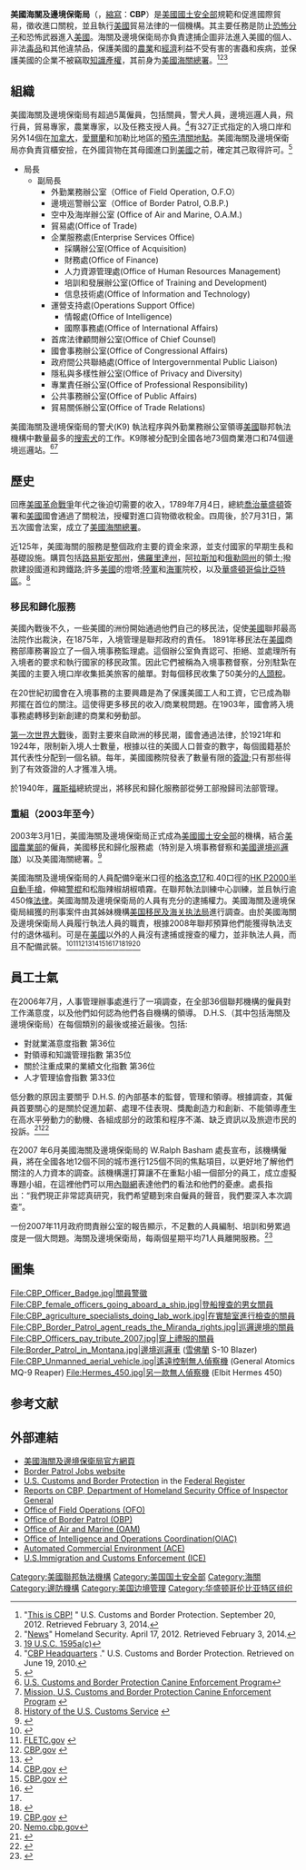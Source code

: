 {{NoteTA
|G1=USGov
|G2=PP
|G3=地名
|G4=美国总统
}}
{{Infobox law enforcement agency
|agencyname      = 美国海关和边境保护局
|patch           = Patch of the U.S. Customs and Border Protection.svg
|patchcaption    = 美国海关和边境保护局标志
|badge           = US Border Patrol agent badge.png
|badgecaption    = 边境保卫执法臂章
|formed          = {{start date and age|2003|3|1}}
|employees       = 62,450+（2016）
|budget          = 135.6亿美元（2016）
|country         = 美国
|federal         = Yes
|headquarters    = [[Ronald_Reagan_Building_and_International_Trade_Center|Ronald Reagan Building]]<br />[[Washington,_D.C.|Washington, D.C.]], U.S.
|sworntype       = 
|sworn           = 45,741
|minister1pfo    = [[美国国土安全部|美国国土安全部]]
|chief1name      = [[克里斯·馬格納斯|克里斯·馬格納斯]]
|chief1position  = 局长
|chief2name      = [[Robert_Perez_(law_enforcement)|Robert Perez]]
|chief2position  = 执行副局长
|parentagency    = [[美国国土安全部|美国国土安全部]]
|website         = {{url|www.cbp.gov|CBP.gov}}
}}
'''美國海關及邊境保衛局'''（{{lang-en|U.S. Customs and Border Protection}}，[[縮寫|縮寫]]：'''CBP'''）是[[美國國土安全部|美國國土安全部]]規範和促進國際貿易，徵收進口關稅，並且執行[[美國|美國]]貿易法律的一個機構。其主要任務是防止[[恐怖分子|恐怖分子]]和恐怖武器進入[[美國|美國]]。海關及邊境保衛局亦負責逮捕企圖非法進入美國的個人、非法[[毒品|毒品]]和其他違禁品，保護美國的[[農業|農業]]和[[經濟|經濟]]利益不受有害的害蟲和疾病，並保護美國的企業不被竊取[[知識產權|知識產權]]，其前身为[[美國海關總署|美國海關總署]]。<ref>"[http://www.cbp.gov/xp/cgov/careers/customs_careers/we_are_cbp.xml This is CBP!] {{webarchive|url=https://web.archive.org/web/20130216131436/http://www.cbp.gov/xp/cgov/careers/customs_careers/we_are_cbp.xml |date=2013-02-16 }}" U.S. Customs and Border Protection. September 20, 2012. Retrieved February 3, 2014.</ref><ref>"[https://www.dhs.gov/news/2012/04/17/written-testimony-us-customs-and-border-protection-house-homeland-security News]" Homeland Security. April 17, 2012. Retrieved February 3, 2014.</ref><ref>[http://www.law.cornell.edu/uscode/19/1595a.html 19 U.S.C. 1595a(c)]</ref>

==組織==
美國海關及邊境保衛局有超過5萬僱員，包括關員，警犬人員，邊境巡邏人員，飛行員，貿易專家，農業專家，以及任務支授人員。<ref>"[http://www.cbp.gov/xp/cgov/toolbox/contacts/headquarters.xml CBP Headquarters] {{webarchive|url=https://web.archive.org/web/20130906152311/http://www.cbp.gov/xp/cgov/toolbox/contacts/headquarters.xml |date=2013-09-06 }}." U.S. Customs and Border Protection. Retrieved on June 19, 2010.</ref>有327正式指定的入境口岸和另外14個在[[加拿大|加拿大]]，[[愛爾蘭|愛爾蘭]]和加勒比地區的[[美國境外入境審查|預先清關地點]]。美國海關及邊境保衛局亦負責貨櫃安撿，在外國貨物在其母國進口到[[美國|美國]]之前，確定其己取得許可。<ref>{{cite web |url=http://www.cbp.gov/xp/cgov/toolbox/contacts/preclear_locations.xml |title=Preclearance Locations |publisher=CBP.gov |date=2009-07-28 |accessdate=2010-02-28 |deadurl=yes |archiveurl=https://web.archive.org/web/20130215061814/http://www.cbp.gov/xp/cgov/toolbox/contacts/preclear_locations.xml |archivedate=2013-02-15 }}</ref>

*局長
**副局長
***外勤業務辦公室（Office of Field Operation, O.F.O） 
***邊境巡警辦公室（Office of Border Patrol, O.B.P.)
***空中及海岸辦公室 (Office of Air and Marine, O.A.M.)
***貿易處(Office of Trade)
***企業服務處(Enterprise Services Office)
****採購辦公室(Office of Acquisition)
****財務處(Office of Finance)
****人力資源管理處(Office of Human Resources Management)
****培訓和發展辦公室(Office of Training and Development)
****信息技術處(Office of Information and Technology)
***運營支持處(Operations Support Office)
****情報處(Office of Intelligence)
****國際事務處(Office of International Affairs)
***首席法律顧問辦公室(Office of Chief Counsel)
***國會事務辦公室(Office of Congressional Affairs)
***政府間公共聯絡處(Office of Intergovernmental Public Liaison)
***隱私與多樣性辦公室(Office of Privacy and Diversity)
***專業責任辦公室(Office of Professional Responsibility)
***公共事務辦公室(Office of Public Affairs)
***貿易關係辦公室(Office of Trade Relations)

美國海關及邊境保衛局的警犬(K9) 執法程序與外勤業務辦公室領導[[美國|美國]]聯邦執法機構中數量最多的[[搜索犬|搜索犬]]的工作。K9隊被分配到全國各地73個商業港口和74個邊境巡邏站。<ref>[http://www.cbp.gov/xp/cgov/newsroom/fact_sheets/k9_enforce/fact_sheet_canines.xml U.S. Customs and Border Protection Canine Enforcement Program]{{dead link|date=2018年4月 |bot=InternetArchiveBot |fix-attempted=yes }}</ref><ref>[http://www.cbp.gov/xp/cgov/border_security/canines/canine.xml Mission, U.S. Customs and Border Protection Canine Enforcement Program] {{webarchive|url=https://web.archive.org/web/20041217051144/http://www.cbp.gov/xp/cgov/border_security/canines/canine.xml |date=2004-12-17 }}</ref>

==歷史==
回應[[美國革命戰爭|美國革命戰爭]]年代之後迫切需要的收入，1789年7月4日，總統[[喬治華盛頓|喬治華盛頓]]簽署和[[美國|美國]]國會通過了關稅法，授權對進口貨物徵收稅金。四周後，於7月31日，第五次國會法案，成立了[[美國海關總署|美國海關總署]]。

近125年，美國海關的服務是整個政府主要的資金來源，並支付國家的早期生長和基礎設施。購買包括[[路易斯安那州|路易斯安那州]]，[[佛羅里達州|佛羅里達州]]，[[阿拉斯加|阿拉斯加]]和[[俄勒岡州|俄勒岡州]]的領土;撥款建設國道和跨鐵路;許多[[美國|美國]]的燈塔;[[陸軍|陸軍]]和[[海軍|海軍]]院校，以及[[華盛頓哥倫比亞特區|華盛頓哥倫比亞特區]]。<ref>[http://www.cbp.gov/xp/cgov/toolbox/about/history/history.xml History of the U.S. Customs Service] {{webarchive|url=https://web.archive.org/web/20040614210611/http://www.cbp.gov/xp/cgov/toolbox/about/history/history.xml |date=2004-06-14 }}</ref>

===移民和歸化服務===
美國內戰後不久，一些美國的洲份開始通過他們自己的移民法，促使[[美國|美國]]聯邦最高法院作出裁決，在1875年，入境管理是聯邦政府的責任。 1891年移民法在[[美國|美國]]商務部庫務署設立了一個入境事務監理處。這個辦公室負責認可、拒絕、並處理所有入境者的要求和執行國家的移民政策。因此它們被稱為入境事務督察，分別駐紮在美國的主要入境口岸收集抵美旅客的艙單。對每個移民收集了50美分的[[人頭稅|人頭稅]]。

在20世紀初國會在入境事務的主要興趣是為了保護美國工人和工資，它已成為聯邦擺在首位的關注。這使得更多移民的收入/商業稅問題。在1903年，國會將入境事務處轉移到新創建的商業和勞動部。

[[第一次世界大戰|第一次世界大戰]]後，面對主要來自歐洲的移民潮，國會通過法律，於1921年和1924年，限制新入境人士數量，根據以往的美國人口普查的數字，每個國籍基於其代表性分配到一個名額。每年，美國國務院發表了數量有限的[[簽證|簽證]];只有那些得到了有效簽證的人才獲准入境。

於1940年，[[富兰克林·D·罗斯福|羅斯福]]總統提出，將移民和歸化服務部從勞工部撥歸司法部管理。

===重組（2003年至今） ===
2003年3月1日，美國海關及邊境保衛局正式成為[[美國國土安全部|美國國土安全部]]的機構，結合[[美國農業部|美國農業部]]的僱員，美國移民和歸化服務處（特別是入境事務督察和[[美國邊境巡邏隊|美國邊境巡邏隊]]）以及美國海關總署。<ref>{{cite web |url=http://www.aphis.usda.gov/plant_health/safeguarding/downloads/implementation_reports/year3report.pdf |title=Safeguarding Implementation—Nearing the Finish |author= |date=September 2003 |work=Animal and Plant Health Inspection Service |publisher=United States Department of Agriculture |accessdate=2012-03-01 |archive-url=https://web.archive.org/web/20120307020221/http://www.aphis.usda.gov/plant_health/safeguarding/downloads/implementation_reports/year3report.pdf |archive-date=2012-03-07 |dead-url=yes }}</ref>

美國海關及邊境保衛局的人員配備9毫米口徑的[[格洛克17|格洛克17]]和.40口徑的[[HK_P2000半自動手槍|HK P2000半自動手槍]]，伸縮[[警棍|警棍]]和松脂辣椒胡椒噴霧。在聯邦執法訓練中心訓練，並且執行逾450條[[法律|法律]]。美國海關及邊境保衛局的人員有充分的逮捕權力。美國海關及邊境保衛局緝獲的刑事案件由其姊妹機構[[美国移民及海关执法局|美国移民及海关执法局]]進行調查。由於美國海關及邊境保衛局人員履行執法人員的職責，根據2008年聯邦預算他們能獲得執法支付的退休福利。可是在[[美國|美國]]以外的人員沒有逮捕或搜查的權力，並非執法人員，而且不配備武裝。<ref>{{cite web |url=http://www.cbp.gov/xp/cgov/careers/customs_careers/officer/ |title=CBP – Career Descriptions |publisher=Cbp.gov |date=2009-07-01 |accessdate=2010-02-28 |deadurl=yes |archiveurl=https://web.archive.org/web/20100306001215/http://www.cbp.gov/xp/cgov/careers/customs_careers/officer/ |archivedate=2010-03-06 }}</ref><ref>[http://www.fletc.gov/cotp.pdf FLETC.gov] {{webarchive|url=https://web.archive.org/web/20060526110746/http://www.fletc.gov/cotp.pdf |date=2006-05-26 }}</ref><ref>[http://www.cbp.gov/linkhandler/cgov/careers/customs_careers/officer/cass_faq.ctt/cass_q_a.doc CBP.gov] {{webarchive|url=https://web.archive.org/web/20091219202619/http://www.cbp.gov/linkhandler/cgov/careers/customs_careers/officer/cass_faq.ctt/cass_q_a.doc |date=2009-12-19 }}</ref><ref>{{cite web |url=http://www.cbp.gov/xp/cgov/careers/customs_careers/agri_specialist/ |title=CBP – Career Descriptions |publisher=Cbp.gov |date= |accessdate=2010-02-28 |deadurl=yes |archiveurl=https://web.archive.org/web/20100306001138/http://www.cbp.gov/xp/cgov/careers/customs_careers/agri_specialist/ |archivedate=2010-03-06 }}</ref><ref>[http://www.cbp.gov/linkhandler/cgov/careers/customs_careers/agri_specialist/agri_spec_factsheet.ctt/careers_agspec_fact.pdf CBP.gov] {{webarchive|url=https://web.archive.org/web/20091219204646/http://www.cbp.gov/linkhandler/cgov/careers/customs_careers/agri_specialist/agri_spec_factsheet.ctt/careers_agspec_fact.pdf |date=2009-12-19 }}</ref><ref>[http://www.cbp.gov/linkhandler/cgov/careers/customs_careers/agri_specialist/ag_specialist_overview.ctt/ag_specialist_overview.pdf CBP.gov] {{webarchive|url=https://web.archive.org/web/20091219204633/http://www.cbp.gov/linkhandler/cgov/careers/customs_careers/agri_specialist/ag_specialist_overview.ctt/ag_specialist_overview.pdf |date=2009-12-19 }}</ref><ref name="autogenerated1">{{cite web |url=http://www.cbp.gov/xp/cgov/careers/customs_careers/border_careers/bp_agent/ |title=CBP – Career Descriptions |publisher=Cbp.gov |date= |accessdate=2010-02-28 |deadurl=yes |archiveurl=https://web.archive.org/web/20091225144506/http://www.cbp.gov/xp/cgov/careers/customs_careers/border_careers/bp_agent/ |archivedate=2009-12-25 }}</ref><ref name="autogenerated1"/><ref>{{cite web |url=http://www.cbp.gov/xp/cgov/careers/customs_careers/border_careers/application_process/bpa_hire_proces.xml |title=The Border Patrol Agent Hiring Process |publisher=CBP.gov |date=2005-09-28 |accessdate=2010-02-28 |deadurl=yes |archiveurl=https://web.archive.org/web/20091017130122/http://www.cbp.gov/xp/cgov/careers/customs_careers/border_careers/application_process/bpa_hire_proces.xml |archivedate=2009-10-17 }}</ref><ref>[http://www.cbp.gov/linkhandler/cgov/careers/customs_careers/air_marine/am_recruit.ctt/am_recruit.pdf CBP.gov] {{webarchive|url=https://web.archive.org/web/20100306135402/http://www.cbp.gov/linkhandler/cgov/careers/customs_careers/air_marine/am_recruit.ctt/am_recruit.pdf |date=2010-03-06 }}</ref><ref>[http://nemo.cbp.gov/air_marine/cbp_marine_interdiction.pdf Nemo.cbp.gov]</ref>

==員工士氣==
在2006年7月，人事管理辦事處進行了一項調查，在全部36個聯邦機構的僱員對工作滿意度，以及他們如何認為他們各自機構的領導。 D.H.S.（其中包括海關及邊境保衛局）在每個類別的最後或接近最後。包括:
*對就業滿意度指數  第36位
*對領導和知識管理指數  第35位
*關於注重成果的業績文化指數  第36位
*人才管理協會指數  第33位

低分數的原因主要關乎 D.H.S. 的內部基本的監督，管理和領導。根據調查，其僱員首要關心的是關於促進加薪、處理不佳表現、獎勵創造力和創新、不能領導產生在高水平勞動力的動機、各組成部分的政策和程序不滿、缺乏資訊以及旅遊市民的投訴。<ref>{{Cite web |url=http://abclocal.go.com/wls/story?section=nation_world&id=5017688 |title=ABC7chicago.com: Homeland Security employees rank last in job satisfaction survey 2/08/07<!-- Bot generated title --> |access-date=2008-05-03 |archive-url=https://web.archive.org/web/20070318091056/http://abclocal.go.com/wls/story?section=nation_world&id=5017688 |archive-date=2007-03-18 |dead-url=yes }}</ref><ref>{{Cite web |url=http://narcosphere.narconews.com/story/2007/1/31/17296/1136 |title=DHS memo reveals agency personnel are treated like "human capital" |access-date=2008-05-03 |archive-url=https://web.archive.org/web/20071017163524/http://narcosphere.narconews.com/story/2007/1/31/17296/1136 |archive-date=2007-10-17 |dead-url=yes }}</ref>


在2007 年6月美國海關及邊境保衛局的 W.Ralph Basham 處長宣布，該機構僱員，將在全國各地12個不同的城市進行125個不同的焦點項目，以更好地了解他們關注的人力資本的調查。該機構還打算讓不在重點小組一個部分的員工，成立虛擬專題小組，在這裡他們可以用[[內聯網|內聯網]]表達他們的看法和他們的憂慮。處長指出：“我們現正非常認真研究，我們希望聽到來自僱員的聲音，我們要深入本次調查”。

一份2007年11月政府問責辦公室的報告顯示，不足數的人員編制、培訓和勞累過度是一個大問題。海關及邊境保衛局，每兩個星期平均71人員離開服務。<ref>{{cite news| url=http://www.washingtonpost.com/wp-dyn/content/article/2007/11/13/AR2007111302007.html | work=The Washington Post | title=One Tired, Under-Trained, Overworked Face at the Border | first=Stephen | last=Barr | date=2007-11-14 | accessdate=2010-05-26}}</ref>

== 圖集 ==
<gallery>
File:CBP_Officer_Badge.jpg|關員警徽
File:CBP_female_officers_going_aboard_a_ship.jpg|登船搜查的男女關員
File:CBP_agriculture_specialists_doing_lab_work.jpg|在實驗室進行檢查的關員
File:CBP_Border_Patrol_agent_reads_the_Miranda_rights.jpg|巡邏邊境的關員
File:CBP_Officers_pay_tribute_2007.jpg|穿上禮服的關員
File:Border_Patrol_in_Montana.jpg|邊境巡邏車 ([[雪佛蘭|雪佛蘭]] S-10 Blazer)
File:CBP_Unmanned_aerial_vehicle.jpg|遙遠控制無人偵察機 (General Atomics MQ-9 Reaper)
File:Hermes_450.jpg|另一款無人偵察機 (Elbit Hermes 450)
</gallery>

== 参考文献 ==
{{Reflist|30em}}

==外部連結==
{{Commons|U.S. Customs and Border Protection}}
* [http://www.cbp.gov 美國海關及邊境保衛局官方網頁]
* [http://myborderpatroljob.com Border Patrol Jobs website]
* [https://www.federalregister.gov/agencies/u-s-customs-and-border-protection U.S. Customs and Border Protection] in the [[聯邦公報|Federal Register]]
* [https://web.archive.org/web/20110930032704/http://www.dhs.gov/xoig/rpts/ Reports on CBP, Department of Homeland Security Office of Inspector General]
* [https://web.archive.org/web/20060507051903/http://www.cbp.gov/xp/cgov/toolbox/contacts/cmcs/ Office of Field Operations (OFO)]
* [https://web.archive.org/web/20051120220227/http://www.cbp.gov/xp/cgov/border_security/border_patrol/ Office of Border Patrol (OBP)]
* [https://web.archive.org/web/20060505102435/http://www.cbp.gov/xp/cgov/border_security/air_marine/cbp_air_marine_overview.xml Office of Air and Marine (OAM)]
* [http://www.cbp.gov/xp/cgov/about/organization/assist_comm_off/about_oioc.xml Office of Intelligence and Operations Coordination(OIAC)]{{dead link|date=2018年1月 |bot=InternetArchiveBot |fix-attempted=yes }}
* [https://web.archive.org/web/20060922203139/http://www.cbp.gov/xp/cgov/toolbox/about/modernization/ Automated Commercial Environment (ACE)]
* [http://www.ice.gov U.S.Immigration and Customs Enforcement (ICE)]

{{Federal law enforcement agencies of the United States}}
{{authority control}}
[[Category:美國聯邦執法機構|Category:美國聯邦執法機構]]
[[Category:美国国土安全部|Category:美国国土安全部]]
[[Category:海關|Category:海關]]
[[Category:邊防機構|Category:邊防機構]]
[[Category:美国边境管理|Category:美国边境管理]]
[[Category:华盛顿哥伦比亚特区组织|Category:华盛顿哥伦比亚特区组织]]